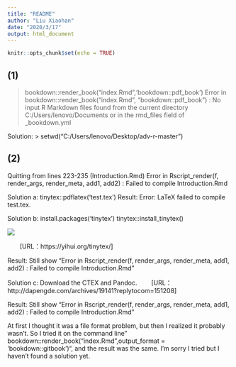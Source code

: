 ```yaml
---
title: "README"
author: "Liu Xiaohan"
date: "2020/3/17"
output: html_document
---
```


```r
knitr::opts_chunk$set(echo = TRUE)
```

## (1)

> bookdown::render_book("index.Rmd",'bookdown::pdf_book')
Error in bookdown::render_book("index.Rmd", "bookdown::pdf_book") : 
  No input R Markdown files found from the current directory C:/Users/lenovo/Documents or in the rmd_files field of _bookdown.yml

Solution:
> setwd("C:/Users/lenovo/Desktop/adv-r-master")



## (2)

Quitting from lines 223-235 (Introduction.Rmd)
Error in Rscript_render(f, render_args, render_meta, add1, add2) : 
  Failed to compile Introduction.Rmd
  
Solution a:
tinytex::pdflatex('test.tex')
Result:
Error: LaTeX failed to compile test.tex.

Solution b:
install.packages('tinytex')
tinytex::install_tinytex()
<div align=center>
 ![ ](C:\Users\lenovo\Desktop\photo.png)
</div>
&emsp;&emsp;[URL：https://yihui.org/tinytex/]

Result:
Still show "Error in Rscript_render(f, render_args, render_meta, add1, add2) : 
  Failed to compile Introduction.Rmd"

Solution c:
Download the CTEX and Pandoc.
&emsp;&emsp;[URL：http://dapengde.com/archives/19141?replytocom=151208]

Result:
Still show "Error in Rscript_render(f, render_args, render_meta, add1, add2) : 
  Failed to compile Introduction.Rmd"





At first I thought it was a file format problem, but then I realized it probably wasn't. So I tried it on the command line" bookdown::render_book("index.Rmd",output_format = 'bookdown::gitbook')", and the result was the same. I'm sorry I tried but I haven't found a solution yet.